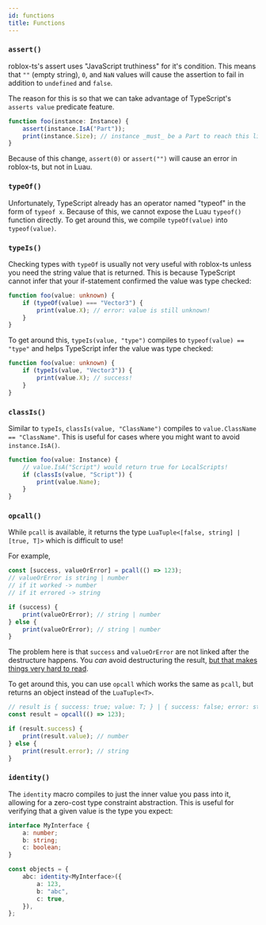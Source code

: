 ```yaml
---
id: functions
title: Functions
---
```


### `assert()`
roblox-ts's assert uses "JavaScript truthiness" for it's condition. This means that `""` (empty string), `0`, and `NaN` values will cause the assertion to fail in addition to `undefined` and `false`.

The reason for this is so that we can take advantage of TypeScript's `asserts value` predicate feature.
```ts
function foo(instance: Instance) {
	assert(instance.IsA("Part"));
	print(instance.Size); // instance _must_ be a Part to reach this line
}
```

Because of this change, `assert(0)` or `assert("")` will cause an error in roblox-ts, but not in Luau.

### `typeOf()`
Unfortunately, TypeScript already has an operator named "typeof" in the form of `typeof x`. Because of this, we cannot expose the Luau `typeof()` function directly. To get around this, we compile `typeOf(value)` into `typeof(value)`.

### `typeIs()`
Checking types with `typeOf` is usually not very useful with roblox-ts unless you need the string value that is returned. This is because TypeScript cannot infer that your if-statement confirmed the value was type checked:

```ts
function foo(value: unknown) {
    if (typeOf(value) === "Vector3") {
        print(value.X); // error: value is still unknown!
    }
}
```

To get around this, `typeIs(value, "type")` compiles to `typeof(value) == "type"` and helps TypeScript infer the value was type checked:

```ts
function foo(value: unknown) {
    if (typeIs(value, "Vector3")) {
        print(value.X); // success!
    }
}
```

### `classIs()`
Similar to `typeIs`, `classIs(value, "ClassName")` compiles to `value.ClassName == "ClassName"`. This is useful for cases where you might want to avoid `instance.IsA()`.

```ts
function foo(value: Instance) {
    // value.IsA("Script") would return true for LocalScripts!
    if (classIs(value, "Script")) {
        print(value.Name);
    }
}
```

### `opcall()`
While `pcall` is available, it returns the type `LuaTuple<[false, string] | [true, T]>` which is difficult to use!

For example,
```ts
const [success, valueOrError] = pcall(() => 123);
// valueOrError is string | number
// if it worked -> number
// if it errored -> string

if (success) {
    print(valueOrError); // string | number
} else {
    print(valueOrError); // string | number
}
```

The problem here is that `success` and `valueOrError` are not linked after the destructure happens. You _can_ avoid destructuring the result, [but that makes things very hard to read](https://roblox-ts.com/playground/#code/MYewdgzgLgBATgUwgVwDawLwwA7AIaqoAURAlDBgHwwCMATAMykDcAUKwJYBmMRiK6ANoAGALrkA3qxgyYoSLABuBZAgrwkaKIJqi2snHA5goRZalUsYAemswwyALYAjBHFYBfGAlQQ1Ug3loGHNVdX4tHT1pWWwjEzMVBCtbGGh4gHNPIA).

To get around this, you can use `opcall` which works the same as `pcall`, but returns an object instead of the `LuaTuple<T>`.

```ts
// result is { success: true; value: T; } | { success: false; error: string; }
const result = opcall(() => 123);

if (result.success) {
    print(result.value); // number
} else {
    print(result.error); // string
}
```

### `identity()`

The `identity` macro compiles to just the inner value you pass into it, allowing for a zero-cost type constraint abstraction. This is useful for verifying that a given value is the type you expect:

```ts
interface MyInterface {
	a: number;
	b: string;
	c: boolean;
}

const objects = {
	abc: identity<MyInterface>({
		a: 123,
		b: "abc",
		c: true,
	}),
};
```
